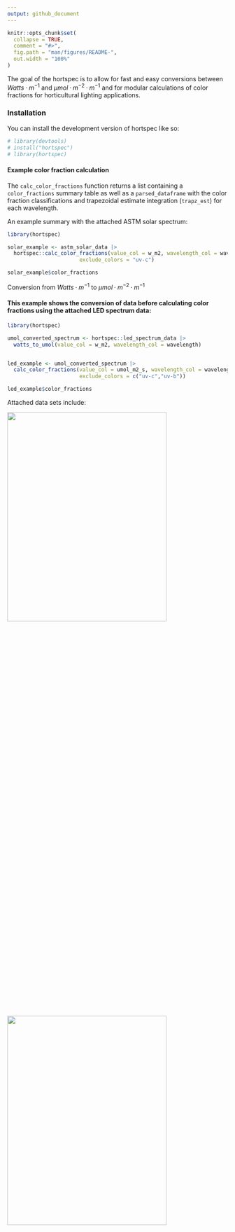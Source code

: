 ```yaml
---
output: github_document
---
```


<!-- README.md is generated from README.Rmd. Please edit that file -->

```r
knitr::opts_chunk$set(
  collapse = TRUE,
  comment = "#>",
  fig.path = "man/figures/README-",
  out.width = "100%"
)
```

The goal of the hortspec is to allow for fast and easy conversions between $Watts·m^{-1}$ and $µmol·m^{-2}·m^{-1}$ and for modular calculations of color fractions for horticultural lighting
applications.

### Installation

You can install the development version of hortspec like so:

```r
# library(devtools)
# install("hortspec")
# library(hortspec)
```

#### Example color fraction calculation

The `calc_color_fractions` function returns a list containing a `color_fractions` summary table
as well as a `parsed_dataframe` with the color fraction classifications and trapezoidal estimate integration (`trapz_est`) for each wavelength.

An example summary with the attached ASTM solar spectrum:
```r
library(hortspec)

solar_example <- astm_solar_data |>
  hortspec::calc_color_fractions(value_col = w_m2, wavelength_col = wavelength,
                       exclude_colors = "uv-c")

solar_example$color_fractions

```


Conversion from $Watts·m^{-1}$ to $µmol·m^{-2}·m^{-1}$ 

#### This example shows the conversion of data before calculating color fractions using the attached LED spectrum data:

```r
library(hortspec)

umol_converted_spectrum <- hortspec::led_spectrum_data |>
  watts_to_umol(value_col = w_m2, wavelength_col = wavelength)


led_example <- umol_converted_spectrum |>
  calc_color_fractions(value_col = umol_m2_s, wavelength_col = wavelength,
                       exclude_colors = c("uv-c","uv-b"))

led_example$color_fractions

```


Attached data sets include:

<img src="man/figures/README-solar.png" width="85%" height="35%" />

<img src="man/figures/README-led.png" width="85%" height="35%" />
